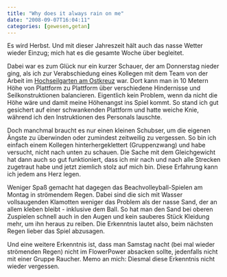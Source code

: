 ```yaml
---
title: "Why does it always rain on me"
date: "2008-09-07T16:04:11"
categories: [gewesen,getan]
---
```


Es wird Herbst. Und mit dieser Jahreszeit hält auch das nasse Wetter wieder Einzug; mich hat es die gesamte Woche über begleitet.

Dabei war es zum Glück nur ein kurzer Schauer, der am Donnerstag nieder ging, als ich zur Verabschiedung eines Kollegen mit dem Team von der Arbeit im [Hochseilgarten am Ostkreuz](http://www.teamventure.de/index_home_TVSP.htm) war. Dort kann man in 10 Metern Höhe von Plattform zu Plattform über verschiedene Hindernisse und Seilkonstruktionen balancieren. Eigentlich kein Problem, wenn da nicht die Höhe wäre und damit meine Höhenangst ins Spiel kommt. So stand ich gut gesichert auf einer schwankenden Plattform und hatte weiche Knie, während ich den Instruktionen des Personals lauschte.

Doch manchmal braucht es nur einen kleinen Schubser, um die eigenen Ängste zu überwinden oder zumindest zeitweilig zu vergessen. So bin ich einfach einem Kollegen hinterhergeklettert (Gruppenzwang) und habe versucht, nicht nach unten zu schauen. Die Sache mit dem Gleichgewicht hat dann auch so gut funktioniert, dass ich mir nach und nach alle Strecken zugetraut habe und jetzt ziemlich stolz auf mich bin. Diese Erfahrung kann ich jedem ans Herz legen.

Weniger Spaß gemacht hat dagegen das Beachvolleyball-Spielen am Montag in strömendem Regen. Dabei sind die sich mit Wasser vollsaugenden Klamotten weniger das Problem als der nasse Sand, der an allem kleben bleibt - inklusive dem Ball. So hat man den Sand bei oberen Zuspielen schnell auch in den Augen und kein sauberes Stück Kleidung mehr, um ihn heraus zu reiben. Die Erkenntnis lautet also, beim nächsten Regen lieber das Spiel abzusagen.

Und eine weitere Erkenntnis ist, dass man Samstag nacht (bei mal wieder strömenden Regen) nicht im FlowerPower absacken sollte, jedenfalls nicht mit einer Gruppe Raucher. Memo an mich: Diesmal diese Erkenntnis nicht wieder vergessen.
